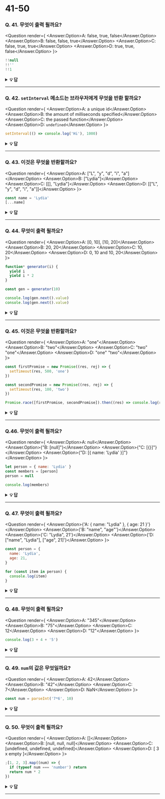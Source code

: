
# 41-50

### Q. 41. 무엇이 출력 될까요?

<Question render={
  <Answer answer="B">
  <Answer.Option>A: false, true, false</Answer.Option>
  <Answer.Option>B: false, false, true</Answer.Option>
  <Answer.Option>C: false, true, true</Answer.Option>
  <Answer.Option>D: true, true, false</Answer.Option>
</Answer>
}>

```javascript
!!null
!!''
!!1
```

</Question>

<details>
    <summary>
    <b>💡 답</b>
    </summary>

**_답: B_**

`null`은 거짓 같은 값이에요. `!null`은 `true`를 반환해요. `!true`는 `false`를 반환해요.

`""` 은 거짓 같은 값이에요. `!""`은 `true`를 반환해요. `!true`는 `false`를 반환해요.

`1`은 참 같은 값이에요. `!1`은 `false`를 반환해요. `!false`는 `true`를 반환해요.

</details>

---

### Q. 42. `setInterval` 메소드는 브라우저에게 무엇을 반환 할까요?

<Question render={
  <Answer answer="A">
  <Answer.Option>A: a unique id</Answer.Option>
  <Answer.Option>B: the amount of milliseconds specified</Answer.Option>
  <Answer.Option>C: the passed function</Answer.Option>
  <Answer.Option>D: `undefined`</Answer.Option>
</Answer>
}>

```javascript
setInterval(() => console.log('Hi'), 1000)
```

</Question>

<details>
    <summary>
    <b>💡 답</b>
    </summary>

**_답: A_**

이것은 유니크한 id를 반환해요. 이 id는 `clearInterval()` 함수의 간격을 없애기 위해 사용될 수 있어요.

</details>

---

### Q. 43. 이것은 무엇을 반환할까요?

<Question render={
  <Answer answer="A">
  <Answer.Option>A: ["L", "y", "d", "i", "a"]</Answer.Option>
  <Answer.Option>B: ["Lydia"]</Answer.Option>
  <Answer.Option>C: [[], "Lydia"]</Answer.Option>
  <Answer.Option>D: [["L", "y", "d", "i", "a"]]</Answer.Option>
</Answer>
}>

```javascript
const name = 'Lydia'
[...name]
```

</Question>

<details>
    <summary>
    <b>💡 답</b>
    </summary>

**_답: A_**

문자열은 반복 가능한 객체예요. spread 연산자는 반복 가능한 객체의 모든 문자를 하나의 요소로 매핑해요.

</details>

---

### Q. 44. 무엇이 출력 될까요?

<Question render={
  <Answer answer="C">
  <Answer.Option>A: [0, 10], [10, 20]</Answer.Option>
  <Answer.Option>B: 20, 20</Answer.Option>
  <Answer.Option>C: 10, 20</Answer.Option>
  <Answer.Option>D: 0, 10 and 10, 20</Answer.Option>
</Answer>
}>

```javascript
function* generator(i) {
  yield i
  yield i * 2
}

const gen = generator(10)

console.log(gen.next().value)
console.log(gen.next().value)
```

</Question>

<details>
    <summary>
    <b>💡 답</b>
    </summary>

**_답: C_**

일반 함수는 호출 한 뒤 중간에 멈출 수 없어요. 하지만, 제너레이터 함수는 중간에 "멈췄다가", 나중에 중단된 부분부터 계속할 수 있어요. 제너레이터 함수는 `yield` 키워드를 만날 때마다, yield 뒤에 명시된 값을 넘겨줘요. 제너레이터 함수에서는 값을 _반환_ 하지 않고, 값을 _넘겨진다_ 는 것을 유의하세요.

우선, 제너레이터 함수에서 `i`를 `10`으로 초기화해요. `next()` 메소드를 사용해 제너레이터 함수를 호출해요. 처음에 제너레이터 함수를 호출하면, `i`은 `10`이에요. 첫 번째 `yield` 키워드를 만났어요: 그것은 `i`의 값을 넘겨줘요. 이제 제너레이터는 "멈추고", `10`을 출력해요.

그 후, `next()` 메소드를 사용해 함수를 다시 호출해요. 이전에 멈춘 부분에서부터 다시 시작하고, `i`는 여전히 `10`이에요. 이제, 다음 `yield` 키워드를 만나 `i * 2`를 넘겨줘요. `i`는 `10`이므로, `10 * 2`, 즉 `20`을 반환해요. 결과는 `10, 20`이에요.

</details>

---

### Q. 45. 이것은 무엇을 반환할까요?

<Question render={
  <Answer answer="B">
  <Answer.Option>A: "one"</Answer.Option>
  <Answer.Option>B: "two"</Answer.Option>
  <Answer.Option>C: "two" "one"</Answer.Option>
  <Answer.Option>D: "one" "two"</Answer.Option>
</Answer>
}>

```javascript
const firstPromise = new Promise((res, rej) => {
  setTimeout(res, 500, 'one')
})

const secondPromise = new Promise((res, rej) => {
  setTimeout(res, 100, 'two')
})

Promise.race([firstPromise, secondPromise]).then((res) => console.log(res))
```

</Question>

<details>
    <summary>
    <b>💡 답</b>
    </summary>

**_답: B_**

복수의 프로미스를 `Promise.race` 메소드에 넘겨주면, _최초_ 의 프로미스를 해결/거부해요.

`setTimeout` 메소드에 타이머를 전달해요: 첫 번째 프로미스(`firstPromise`)에는 500ms, 두 번째 프로미스(`secondPromise`)에는 100ms.

이것은 `'two'`의 값을 가진 `secondPromise`를 최초로 해결한다는 것을 의미해요. 이제 `res`는 `'two'`의 값을 갖고 출력돼요.

</details>

---

### Q.46. 무엇이 출력 될까요?

<Question render={
  <Answer answer="D">
<Answer.Option>A: null</Answer.Option>
  <Answer.Option>{"B: [null]"}</Answer.Option>
  <Answer.Option>{"C: [{}]"}</Answer.Option>
  <Answer.Option>{"D: [{ name: 'Lydia' }]"}</Answer.Option>
</Answer>
}>

```javascript
let person = { name: 'Lydia' }
const members = [person]
person = null

console.log(members)
```

</Question>

<details>
    <summary>
    <b>💡 답</b>
    </summary>

**_답: D_**

우선, 변수 `person`의 값을 `name` 속성을 가진 객체로 선언해요.

<img src="https://i.imgur.com/TML1MbS.png" width="200" />

그 후, `members`라는 변수를 선언해요. 배열의 첫 번째 요소에 `person` 변수의 값을 대입해요. 서로를 같게 설정하면 *참조*로 상호작용해요. 어떤 변수에서 다른 변수로 참조를 할당하면, 그 참조의 _복사본_ 을 만들어요. (그들은 _같은_ 참조를 가지고 있지 않다는 것을 유의하세요!)

<img src="https://i.imgur.com/FSG5K3F.png" width="300" />

그리고, 변수 `person`을 `null`로 설정해요.

<img src="https://i.imgur.com/sYjcsMT.png" width="300" />

`person` 변수의 값만 변경할 수 있고, 배열의 첫 번째 요소는 객체에 대한 다른 (복사된) 참조를 가지고 있기 때문에 변경할 수 없어요. `members`의 첫 번째 요소는 여전히 원본 객체에 대한 참조를 유지하고 있어요. `members` 배열을 출력할 때, 첫 번째 요소는 여전히 객체의 값을 갖고 있어 로그가 출력돼요.

</details>

---

### Q. 47. 무엇이 출력 될까요?

<Question render={
  <Answer answer="B">
<Answer.Option>{'A: { name: "Lydia" }, { age: 21 }'}</Answer.Option>
  <Answer.Option>{'B: "name", "age"'}</Answer.Option>
  <Answer.Option>{'C: "Lydia", 21'}</Answer.Option>
  <Answer.Option>{'D: ["name", "Lydia"], ["age", 21]'}</Answer.Option>
</Answer>
}>

```javascript
const person = {
  name: 'Lydia',
  age: 21,
}

for (const item in person) {
  console.log(item)
}
```

</Question>

<details>
    <summary>
    <b>💡 답</b>
    </summary>

**_답: B_**

`for-in` 루프를 사용하면, 객체의 키를 통해서 반복할 수 있는데, 이 경우에서는 `name` 그리고 `age`에요.

내부적으로, 객체의 키는 문자열이에요 (심볼이 아니라면 말이죠). 모든 루프에서, `item`의 값은 반복 중인 현재의 키 값으로 동일하게 설정해요.

우선, `item`은 `name`으로 출력돼요. 그 후, `item`은 `age`로 출력돼요.

</details>

---

### Q. 48. 무엇이 출력 될까요?

<Question render={
  <Answer answer="B">
<Answer.Option>A: "345"</Answer.Option>
  <Answer.Option>B: "75"</Answer.Option>
  <Answer.Option>C: 12</Answer.Option>
  <Answer.Option>D: "12"</Answer.Option>
</Answer>
}>

```javascript
console.log(3 + 4 + '5')
```

</Question>

<details>
    <summary>
    <b>💡 답</b>
    </summary>

**_답: B_**

연산자 결합성은 왼쪽에서 오른쪽 또는 오른쪽에서 왼쪽으로 컴파일러가 표현 식을 평가하는 순서가 돼요. 이것은 연산자가 _같은_ 우선순위를 가진 경우에만 해당돼요. 한 유형의 연산자만 있어요: `+`. 게다가, 결합성은 왼쪽에서 오른쪽이에요.

처음으로 `3 + 4`가 평가돼요. 결과는 숫자 `7`이에요.

`7 + '5'`의 결과는 강제성 때문에 `"75"`가 돼요. JavaScript는 숫자 `7`을 문자열로 변환하고, (관련된 자세한 설명은) 질문 15를 보세요. `+` 연산자를 사용해서 두 개의 문자열을 연결할 수 있어요. `"7" + "5"`의 결과는 `"75"`이에요.

</details>

---

### Q. 49. `num`의 값은 무엇일까요?

<Question render={
  <Answer answer="C">
<Answer.Option>A: 42</Answer.Option>
  <Answer.Option>B: "42"</Answer.Option>
  <Answer.Option>C: 7</Answer.Option>
  <Answer.Option>D: NaN</Answer.Option>
</Answer>
}>

```javascript
const num = parseInt('7*6', 10)
```

</Question>

<details>
    <summary>
    <b>💡 답</b>
    </summary>

**_답: C_**

문자열의 첫 번째 숫자만 반환돼요. _진법_ 에 근거해(파싱하고자 하는 숫자의 기준을 명시하기 위한 두 번째 인수: 기본 10진수, 6진수, 8진수, 2진수 등), `parseInt`는 문자열 내의 문자가 타당한지 여부를 확인해요. 진수에 유효한 숫자가 아닌 문자를 만나면, 파싱을 멈추고, 다음 문자를 무시해요.

`*`은 유효한 숫자가 아니에요. `"7"`만 십진수의 `7`로 파싱 돼요. 이제 `num`은 `7`의 값을 가져요.

</details>

---

### Q. 50. 무엇이 출력 될까요?

<Question render={
  <Answer answer="C">
<Answer.Option>A: []</Answer.Option>
  <Answer.Option>B: [null, null, null]</Answer.Option>
  <Answer.Option>C: [undefined, undefined, undefined]</Answer.Option>
  <Answer.Option>D: [ 3 x empty ]</Answer.Option>
</Answer>
}>

```javascript
;[1, 2, 3].map((num) => {
  if (typeof num === 'number') return
  return num * 2
})
```

</Question>

<details>
    <summary>
    <b>💡 답</b>
    </summary>

**_답: C_**

배열을 매핑할 때, `num`의 값은 헌재 순환하고 있는 요소예요. 이 경우 요소는 숫자이기 때문에, if 문의 조건 `typeof num === "number"`는 `true`를 반환해요. map 함수는 새로운 배열을 만들고 함수에서 반환된 값을 삽입해요.

그러나, 우리는 값을 반환하지 않아요. 함수는 값을 반환하지 않을 때 `undefined`를 반환해요. 배열에서의 모든 요소에 대해 함수 블록이 호출되므로, 각 요소에 대해 `undefined`를 반환해요.

</details>

---
